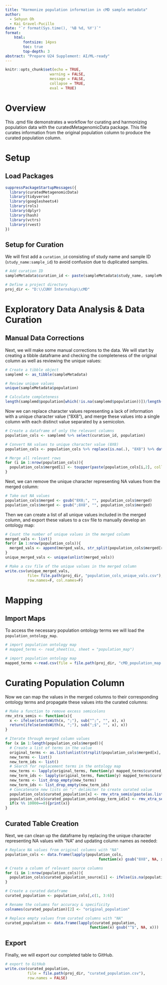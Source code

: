 ---
title: "Harmonize population information in cMD sample metadata"
author:
  - Sehyun Oh
  - Kai Gravel-Pucillo
date: "`r format(Sys.time(), '%B %d, %Y')`"
format:
    html:
        fontsize: 14pxs
        toc: true
        top-depth: 3
abstract: "Prepare U24 Supplement: AI/ML-ready"
---

```{r setup, include=FALSE}
knitr::opts_chunk$set(echo = TRUE, 
                    warning = FALSE,
                    message = FALSE,
                    collapse = TRUE,
                    eval = TRUE)
```

# Overview

This .qmd file demonstrates a workflow for curating and harmonizing population data 
with the curatedMetagenomicData package.
This file curates information from the original population column to 
produce the curated population column.

# Setup
## Load Packages

```{r load}
suppressPackageStartupMessages({
  library(curatedMetagenomicData)
  library(tidyverse)
  library(googlesheets4)
  library(rols)
  library(dplyr)
  library(hash)
  library(vctrs)
  library(rvest)
})
```

## Setup for Curation

We will first add a `curation_id` consisting of study name and sample ID (`study_name:sample_id`) to avoid confusion due to duplicated samples.

```{r curation_setup}
# Add curation ID
sampleMetadata$curation_id <- paste(sampleMetadata$study_name, sampleMetadata$sample_id, sep = ":")

# Define a project directory
proj_dir <- "D:\\CUNY Internship\\cMD"
```

# Exploratory Data Analysis & Data Curation

## Manual Data Corrections

Next, we will make some manual corrections to the data.
We will start by creating a tibble dataframe and checking the completeness of 
the original column as well as reviewing the unique values:
```{r}
# Create a tibble object 
samplemd <- as_tibble(sampleMetadata)

# Review unique values
unique(sampleMetadata$population)

# Calculate completeness
length(samplemd$population[which(!is.na(samplemd$population))])/length(samplemd$population)
```

Now we can replace character values representing a lack of information with a 
unique character value ("8X8"), and merge these values into a single column with 
each distinct value separated by a semicolon.
```{r}
# Create a dataframe of only the relevant columns
population_cols <- samplemd %>% select(curation_id, population)

# Convert NA values to unique character value (8X8)
population_cols <- population_cols %>% replace(is.na(.), "8X8") %>% data.frame()

# Merge all relevant rows
for (i in 1:nrow(population_cols)){
  population_cols$merged[i] <- toupper(paste(population_cols[i,2], collapse=";"))
}
```

Next, we can remove the unique character representing NA values from the merged
column:
```{r}
# Take out NA values
population_cols$merged <- gsub("8X8;", "", population_cols$merged)
population_cols$merged <- gsub(";8X8", "", population_cols$merged)
```

Then we can create a list of all unique values included in the merged column,
and export these values to a csv file to manually develop an ontology map:
```{r}
# Count the number of unique values in the merged column
merged_vals <- list()
for(r in 1:nrow(population_cols)){
  merged_vals <- append(merged_vals, str_split(population_cols$merged[r], ";"))
}
unique_merged_vals <- unique(unlist(merged_vals))

# Make a csv file of the unique values in the merged column
write.csv(unique_merged_vals, 
          file= file.path(proj_dir, "population_cols_unique_vals.csv"), 
          row.names=F, col.names=F)
```

# Mapping

## Import Maps

To access the necessary population ontology terms we will load the 
`population_ontology_map`.
```{r import_maps, eval=FALSE}
# import population ontology map
# mapped_terms <- read_sheet(ss, sheet = "population_map")

# import population ontology map
mapped_terms <-read.csv(file = file.path(proj_dir, "cMD_population_map.csv"), header=T)
```


# Curating Population Column

Now we can map the values in the merged columns to their corresponding ontology
terms and propagate these values into the curated columns: 
```{r}
# Make a function to remove excess semicolons
rmv_xtra_semis <- function(x){
  x <- ifelse(startsWith(x, ";"), sub("^;", "", x), x)
  return(ifelse(endsWith(x, ";"), sub(";$", "", x), x))
}

# Iterate through merged column values
for (x in 1:length(population_cols$merged)){
  # Create a list of terms in the value
  original_terms <- as.list(unlist(strsplit(population_cols$merged[x], ";")))
  new_terms <- list()
  new_term_ids <- list()
  # Search for replacement terms in the ontology map
  new_terms <- lapply(original_terms, function(y) mapped_terms$curated_ontology[grep(paste("^",y,"$",sep=""), mapped_terms$original_value, fixed=F)])
  new_term_ids <- lapply(original_terms, function(y) mapped_terms$curated_ontology_term_id[grep(paste("^",y,"$",sep=""), mapped_terms$original_value, fixed=F)])
  new_terms <- list_drop_empty(new_terms)
  new_term_ids <- list_drop_empty(new_term_ids)
  # Concatenate new lists on ";" delimiter to create curated value
  population_cols$curated_population[x] <- rmv_xtra_semis(paste(as.list(unique(new_terms)), collapse= ";"))
  population_cols$curated_population_ontology_term_id[x] <- rmv_xtra_semis(paste(as.list(unique(new_term_ids)), collapse= ";"))
  if(x %% 10000==0){print(x)}
}
```


## Curated Table Creation

Next, we can clean up the dataframe by replacing the unique character 
representing NA values with "NA" and updating column names as needed:
```{r}
# Replace NA values from original columns with "NA"
population_cols <- data.frame(lapply(population_cols, 
                                          function(x) gsub("8X8", NA, x)))

# Create a column of relevant source columns
for (i in 1:nrow(population_cols)){
  population_cols$curated_population_source[i] <- ifelse(is.na(population_cols[i,2]), NA, colnames(population_cols)[2])
}

# Create a curated dataframe
curated_population <- population_cols[,c(1, 3:6)]

# Rename the columns for accuracy & specificity
colnames(curated_population)[2] <- "original_population"

# Replace empty values from curated columns with "NA"
curated_population <- data.frame(lapply(curated_population, 
                                      function(x) gsub("^$", NA, x)))
```


## Export

Finally, we will export our completed table to GitHub.
```{r export_curated_table, eval=FALSE}
# export to GitHub
write.csv(curated_population, 
          file = file.path(proj_dir, "curated_population.csv"),
          row.names = FALSE)
```
